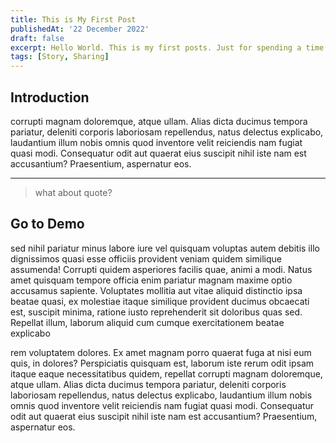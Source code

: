 ```yaml
---
title: This is My First Post
publishedAt: '22 December 2022'
draft: false
excerpt: Hello World. This is my first posts. Just for spending a time with class
tags: [Story, Sharing]
---
```


## Introduction

corrupti magnam doloremque, atque ullam. Alias dicta ducimus tempora pariatur, deleniti corporis laboriosam repellendus, natus delectus explicabo, laudantium illum nobis omnis quod inventore velit reiciendis nam fugiat quasi modi. Consequatur odit aut quaerat eius suscipit nihil iste nam est accusantium? Praesentium, aspernatur eos.

---

> what about quote?

## Go to Demo

sed nihil pariatur minus labore iure vel quisquam voluptas autem debitis illo dignissimos quasi esse officiis provident veniam quidem similique assumenda! Corrupti quidem asperiores facilis quae, animi a modi. Natus amet quisquam tempore officia enim pariatur magnam maxime optio accusamus sapiente. Voluptates mollitia aut vitae aliquid distinctio ipsa beatae quasi, ex molestiae itaque similique provident ducimus obcaecati est, suscipit minima, ratione iusto reprehenderit sit doloribus quas sed. Repellat illum, laborum aliquid cum cumque exercitationem beatae explicabo

rem voluptatem dolores. Ex amet magnam porro quaerat fuga at nisi eum quis, in dolores? Perspiciatis quisquam est, laborum iste rerum odit ipsam itaque eaque necessitatibus quidem, repellat corrupti magnam doloremque, atque ullam. Alias dicta ducimus tempora pariatur, deleniti corporis laboriosam repellendus, natus delectus explicabo, laudantium illum nobis omnis quod inventore velit reiciendis nam fugiat quasi modi. Consequatur odit aut quaerat eius suscipit nihil iste nam est accusantium? Praesentium, aspernatur eos.
